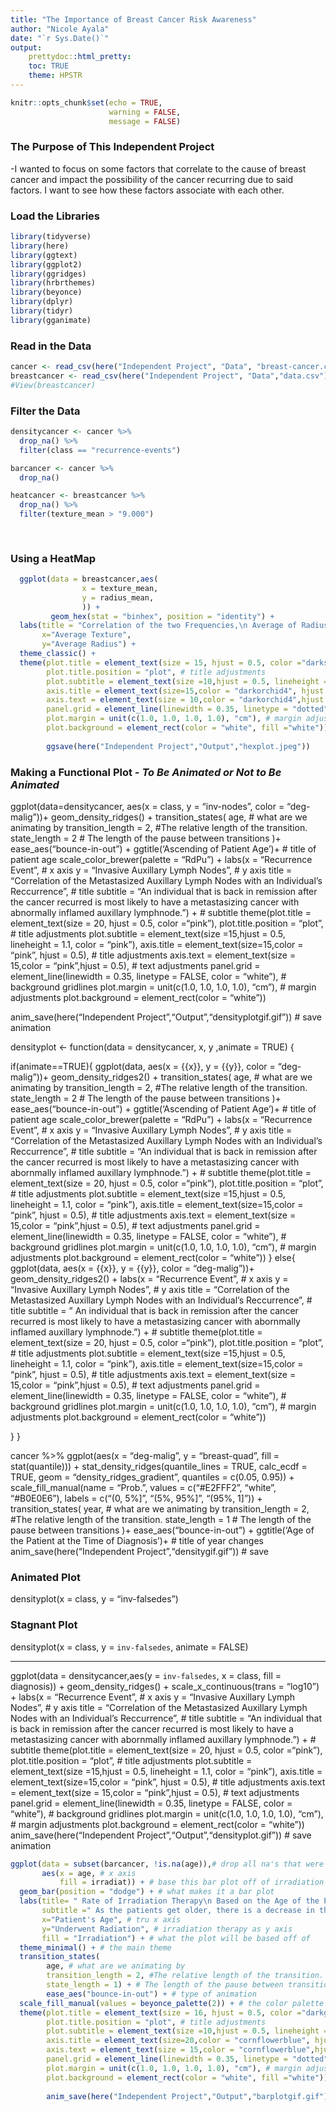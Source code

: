 ```yaml
---
title: "The Importance of Breast Cancer Risk Awareness"
author: "Nicole Ayala"
date: "`r Sys.Date()`"
output: 
    prettydoc::html_pretty:
    toc: TRUE
    theme: HPSTR
---
```


```r
knitr::opts_chunk$set(echo = TRUE,
                      warning = FALSE,
                      message = FALSE)
```

### The Purpose of This Independent Project

 -I wanted to focus on some factors that correlate to the cause of breast cancer and impact the possibility of the cancer recurring due to said factors. I want to see how these factors associate with each other. 




### Load the Libraries
```r
library(tidyverse)
library(here)
library(ggtext)
library(ggplot2)
library(ggridges)
library(hrbrthemes)
library(beyonce)
library(dplyr)
library(tidyr)
library(gganimate)
```


### Read in the Data
```r
cancer <- read_csv(here("Independent Project", "Data", "breast-cancer.csv")) # the breast cancer data set
breastcancer <- read_csv(here("Independent Project", "Data","data.csv")) 
#View(breastcancer)
```

### Filter the Data
```r
densitycancer <- cancer %>%
  drop_na() %>%
  filter(class == "recurrence-events")

barcancer <- cancer %>%
  drop_na() 

heatcancer <- breastcancer %>%
  drop_na() %>%
  filter(texture_mean > "9.000")
  
  

```



### Using a HeatMap 
```r

  ggplot(data = breastcancer,aes(
                x = texture_mean,
                y = radius_mean,
                )) +
         geom_hex(stat = "binhex", position = "identity") +
  labs(title = "Correlation of the two Frequencies,\n Average of Radius and Texture within Breast Cancer Patients", subtitle = "There are two groups of breast cancer patients,some with benign tumors and others with malignant tumors.", # title and subtitles x and y axes 
       x="Average Texture",
       y="Average Radius") +
  theme_classic() +
  theme(plot.title = element_text(size = 15, hjust = 0.5, color ="darkseagreen4"), # title size and color
        plot.title.position = "plot", # title adjustments
        plot.subtitle = element_text(size =10,hjust = 0.5, lineheight = 1.1, color = "darkseagreen"), # subtitle size and color
        axis.title = element_text(size=15,color = "darkorchid4", hjust = 0.5), # title adjustments
        axis.text = element_text(size = 10,color = "darkorchid4",hjust = 0.5), # text adjustments
        panel.grid = element_line(linewidth = 0.35, linetype = "dotted", color = "darkorchid4"), # background gridlines
        plot.margin = unit(c(1.0, 1.0, 1.0, 1.0), "cm"), # margin adjustments
        plot.background = element_rect(color = "white", fill ="white")) # background color
        
        ggsave(here("Independent Project","Output","hexplot.jpeg"))


```


### Making a Functional Plot - *To Be Animated or Not to Be Animated*

  ggplot(data=densitycancer, aes(x = class,
                   y = "inv-nodes",
                   color = "deg-malig"))+
    geom_density_ridges() +
    transition_states( 
    age, # what are we animating by
    transition_length = 2, #The relative length of the transition.
     state_length = 2 # The length of the pause between transitions
   )+
  ease_aes("bounce-in-out")  +
  ggtitle('Ascending of Patient Age')+ # title of  patient age 
    scale_color_brewer(palette = "RdPu") +
    labs(x = "Recurrence Event",  # x axis
         y = "Invasive Auxillary Lymph Nodes", # y axis
         title = "Correlation of the Metastasized  Auxillary Lymph Nodes with an Individual's Reccurrence", # title
         subtitle = "An individual that is back in remission after the cancer recurred is most likely to have a metastasizing cancer with abnormally inflamed auxillary lymphnode.") + # subtitle
  theme(plot.title = element_text(size = 20, hjust = 0.5, color ="pink"),
        plot.title.position = "plot", # title adjustments
        plot.subtitle = element_text(size =15,hjust = 0.5, lineheight = 1.1, color = "pink"),
        axis.title = element_text(size=15,color = "pink", hjust = 0.5), # title adjustments
        axis.text = element_text(size = 15,color = "pink",hjust = 0.5), # text adjustments
        panel.grid = element_line(linewidth = 0.35, linetype = FALSE, color = "white"), # background gridlines
        plot.margin = unit(c(1.0, 1.0, 1.0, 1.0), "cm"), # margin adjustments
        plot.background = element_rect(color = "white"))

  anim_save(here("Independent Project","Output","densityplotgif.gif")) # save animation



densityplot <- function(data = densitycancer, x, y ,animate = TRUE) {
  
if(animate==TRUE){
  ggplot(data, 
         aes(x = {{x}},
             y = {{y}},
             color = "deg-malig"))+
    geom_density_ridges2() +
    transition_states( 
    age, # what are we animating by
    transition_length = 2, #The relative length of the transition.
     state_length = 2 # The length of the pause between transitions
   )+
  ease_aes("bounce-in-out")  +
  ggtitle('Ascending of Patient Age')+ # title of  patient age 
    scale_color_brewer(palette = "RdPu") +
    labs(x = "Recurrence Event",  # x axis
         y = "Invasive Auxillary Lymph Nodes", # y axis
         title = "Correlation of the Metastasized  Auxillary Lymph Nodes with an Individual's Reccurrence", # title
         subtitle = "An individual that is back in remission after the cancer recurred is most likely to have a metastasizing cancer with abornmally inflamed auxillary lymphnode.") + # subtitle
    theme(plot.title = element_text(size = 20, hjust = 0.5, color ="pink"),
        plot.title.position = "plot", # title adjustments
        plot.subtitle = element_text(size =15,hjust = 0.5, lineheight = 1.1, color = "pink"),
        axis.title = element_text(size=15,color = "pink", hjust = 0.5), # title adjustments
        axis.text = element_text(size = 15,color = "pink",hjust = 0.5), # text adjustments
        panel.grid = element_line(linewidth = 0.35, linetype = FALSE, color = "white"), # background gridlines
        plot.margin = unit(c(1.0, 1.0, 1.0, 1.0), "cm"), # margin adjustments
        plot.background = element_rect(color = "white"))
}
else{
  ggplot(data, aes(x = {{x}},
                   y = {{y}},
                   color = "deg-malig"))+
    geom_density_ridges2() +
    labs(x = "Recurrence Event",  # x axis
         y = "Invasive Auxillary Lymph Nodes", # y axis
         title = "Correlation of the Metastasized  Auxillary Lymph Nodes with an Individual's Reccurrence", # title
         subtitle = " An individual that is back in remission after the cancer recurred is most likely to have a metastasizing cancer with abornmally inflamed auxillary lymphnode.") + # subtitle
    theme(plot.title = element_text(size = 20, hjust = 0.5, color ="pink"),
        plot.title.position = "plot", # title adjustments
        plot.subtitle = element_text(size =15,hjust = 0.5, lineheight = 1.1, color = "pink"),
        axis.title = element_text(size=15,color = "pink", hjust = 0.5), # title adjustments
        axis.text = element_text(size = 15,color = "pink",hjust = 0.5), # text adjustments
        panel.grid = element_line(linewidth = 0.35, linetype = FALSE, color = "white"), # background gridlines
        plot.margin = unit(c(1.0, 1.0, 1.0, 1.0), "cm"), # margin adjustments
        plot.background = element_rect(color = "white"))
  
}
}

cancer %>%
ggplot(aes(x = "deg-malig", 
           y = "breast-quad", 
           fill = stat(quantile))) +
  stat_density_ridges(quantile_lines = TRUE,
                      calc_ecdf = TRUE,
                      geom = "density_ridges_gradient", 
                      quantiles = c(0.05, 0.95)) +
  scale_fill_manual(name = "Prob.", values = c("#E2FFF2", "white", "#B0E0E6"),
                    labels = c("(0, 5%]", "(5%, 95%]", "(95%, 1]")) +
 transition_states( 
     year, # what are we animating by
     transition_length = 2, #The relative length of the transition.
     state_length = 1 # The length of the pause between transitions
   )+
  ease_aes("bounce-in-out")  +
  ggtitle('Age of the Patient at the Time of Diagnosis')+ # title of year changes
  anim_save(here("Independent Project","densitygif.gif")) # save

### Animated Plot

densityplot(x = class, y = "inv-falsedes")



### Stagnant Plot

densityplot(x = class, y = `inv-falsedes`, animate = FALSE)



--------------
ggplot(data = densitycancer,aes(y = `inv-falsedes`, x = class, fill = diagnosis)) +
    geom_density_ridges() +
    scale_x_continuous(trans = "log10") +
    labs(x = "Recurrence Event",  # x axis
         y = "Invasive Auxillary Lymph Nodes", # y axis
         title = "Correlation of the Metastasized  Auxillary Lymph Nodes with an Individual's Reccurrence", # title
         subtitle = "An individual that is back in remission after the cancer recurred is most likely to have a metastasizing cancer with abornmally inflamed auxillary lymphnode.") + # subtitle
    theme(plot.title = element_text(size = 20, hjust = 0.5, color ="pink"),
        plot.title.position = "plot", # title adjustments
        plot.subtitle = element_text(size =15,hjust = 0.5, lineheight = 1.1, color = "pink"),
        axis.title = element_text(size=15,color = "pink", hjust = 0.5), # title adjustments
        axis.text = element_text(size = 15,color = "pink",hjust = 0.5), # text adjustments
        panel.grid = element_line(linewidth = 0.35, linetype = FALSE, color = "white"), # background gridlines
        plot.margin = unit(c(1.0, 1.0, 1.0, 1.0), "cm"), # margin adjustments
        plot.background = element_rect(color = "white"))
 anim_save(here("Independent Project","Output","densityplot.gif")) # save animation

```r
ggplot(data = subset(barcancer, !is.na(age)),# drop all na's that were going to be included into the plot
       aes(x = age, # x axis
           fill = irradiat)) + # base this bar plot off of irradiation rate
  geom_bar(position = "dodge") + # what makes it a bar plot
  labs(title= " Rate of Irradiation Therapy\n Based on the Age of the Patients at the Time of Diagnosis",
       subtitle =" As the patients get older, there is a decrease in the amount of individuals that will not undergo \n an extreme form of chemotherapy known as irradiation therapy. ", # detailed title and subtitle 
       x="Patient's Age", # tru x axis
       y="Underwent Radiation", # irradiation therapy as y axis
       fill = "Irradiation") + # what the plot will be based off of
  theme_minimal() + # the main theme
  transition_states( 
        age, # what are we animating by
        transition_length = 2, #The relative length of the transition.
        state_length = 1) + # The length of the pause between transitions
        ease_aes("bounce-in-out") + # type of animation
  scale_fill_manual(values = beyonce_palette(2)) + # the color palette all blue :)
  theme(plot.title = element_text(size = 16, hjust = 0.5, color ="darkgoldenrod1"), # title size and color
        plot.title.position = "plot", # title adjustments
        plot.subtitle = element_text(size =10,hjust = 0.5, lineheight = 1.1, color = "darkgoldenrod1"), # subtitle size and color
        axis.title = element_text(size=20,color = "cornflowerblue", hjust = 0.5), # title adjustments
        axis.text = element_text(size = 15,color = "cornflowerblue",hjust = 0.5), # text adjustments
        panel.grid = element_line(linewidth = 0.35, linetype = "dotted", color = "darkgoldenrod1"), # background gridlines
        plot.margin = unit(c(1.0, 1.0, 1.0, 1.0), "cm"), # margin adjustments
        plot.background = element_rect(color = "white", fill ="white")) # background color
        
        anim_save(here("Independent Project","Output","barplotgif.gif"))
                   
```
